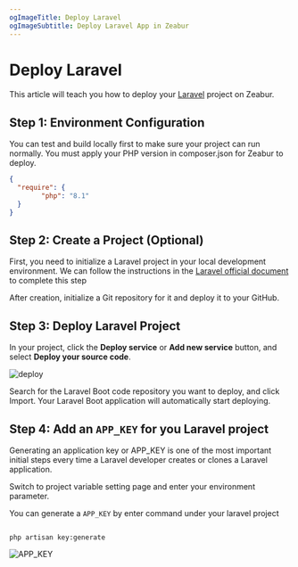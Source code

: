 ```yaml
---
ogImageTitle: Deploy Laravel
ogImageSubtitle: Deploy Laravel App in Zeabur
---
```


# Deploy Laravel

This article will teach you how to deploy your [Laravel](https://laravel.com/) project on Zeabur.

## Step 1: Environment Configuration

You can test and build locally first to make sure your project can run normally. You must apply your PHP version in composer.json for Zeabur to deploy.
```json
{
  "require": {
        "php": "8.1"
  }
}
```

## Step 2: Create a Project (Optional)

First, you need to initialize a Laravel project in your local development environment. We can follow the instructions in the [Laravel official document](https://laravel.com/docs/9.x) to complete this step

After creation, initialize a Git repository for it and deploy it to your GitHub.

## Step 3: Deploy Laravel Project

In your project, click the **Deploy service** or **Add new service** button, and select **Deploy your source code**.

![deploy](/deploy/common/select-service.en-US.png)


Search for the Laravel Boot code repository you want to deploy, and click Import.
Your Laravel Boot application will automatically start deploying.

## Step 4: Add an `APP_KEY` for you Laravel project

Generating an application key or APP_KEY is one of the most important initial steps every time a Laravel developer creates or clones a Laravel application.

Switch to project variable setting page and enter your environment parameter.

You can generate a `APP_KEY` by enter command under your laravel project
```shell

php artisan key:generate

```
![APP_KEY](/framework/laravel/app-key-setting.jpg)
